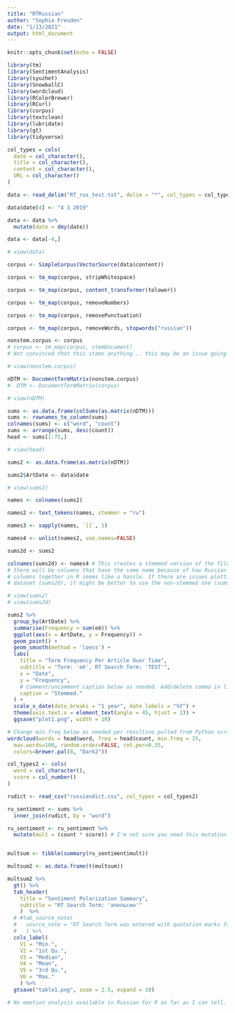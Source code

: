 ```yaml
---
title: "RTRussian"
author: "Sophia Freuden"
date: "1/13/2021"
output: html_document
---
```


```r
knitr::opts_chunk$set(echo = FALSE)
```

```r
library(tm)
library(SentimentAnalysis)
library(syuzhet)
library(SnowballC)
library(wordcloud)
library(RColorBrewer)
library(RCurl)
library(corpus)
library(textclean)
library(lubridate)
library(gt)
library(tidyverse)
```

```r
col_types = cols(
  date = col_character(),
  title = col_character(),
  content = col_character(),
  URL = col_character()
)

data <- read_delim("RT_rus_test.txt", delim = "*", col_types = col_types)

data$date[4] <- "4 3 2019"

data <- data %>%
  mutate(date = dmy(date))

data <- data[-4,]
```

```r
# view(data)
```

```r
corpus <- SimpleCorpus(VectorSource(data$content))
```

```r
corpus <- tm_map(corpus, stripWhitespace)

corpus <- tm_map(corpus, content_transformer(tolower))

corpus <- tm_map(corpus, removeNumbers)

corpus <- tm_map(corpus, removePunctuation)

corpus <- tm_map(corpus, removeWords, stopwords("russian"))
```

```r
nonstem.corpus <- corpus
# corpus <- tm_map(corpus, stemDocument)
# Not convinced that this stems anything... this may be an issue going forward.

# view(nonstem.corpus)
```

```r
nDTM <- DocumentTermMatrix(nonstem.corpus)
#  DTM <- DocumentTermMatrix(corpus)

# view(nDTM)
```

```r
sums <- as.data.frame(colSums(as.matrix(nDTM)))
sums <- rownames_to_column(sums) 
colnames(sums) <- c("word", "count")
sums <- arrange(sums, desc(count))
head <- sums[1:75,]

# view(head)

sums2 <- as.data.frame(as.matrix(nDTM))
```

```r
sums2$ArtDate <- data$date

# view(sums2)
```

```r
names <- colnames(sums2)

names2 <- text_tokens(names, stemmer = "ru")

names3 <- sapply(names, `[[`, 1)

names4 <- unlist(names2, use.names=FALSE)

sums2d <- sums2

colnames(sums2d) <- names4 # This creates a stemmed version of the file. Unfortunately,
# there will be columns that have the same name because of how Russian works. Adding these
# columns together in R seems like a hassle. If there are issues plotting with the stemmed
# dataset (sums2d), it might be better to use the non-stemmed one (sums2).

# view(sums2)
# view(sums2d)
```

```r
sums2 %>%
  group_by(ArtDate) %>% 
  summarise(Frequency = sum(её)) %>%
  ggplot(aes(x = ArtDate, y = Frequency)) +
  geom_point() +
  geom_smooth(method = 'loess') +
  labs(
    title = "Term Frequency Per Article Over Time",
    subtitle = "Term: 'её', RT Search Term: 'TEST'",
    x = "Date",
    y = "Frequency",
    # Comment/uncomment caption below as needed. Add/delete comma in line above, too.
    caption = "Stemmed."
  ) +
  scale_x_date(date_breaks = "1 year", date_labels = "%Y") +
  theme(axis.text.x = element_text(angle = 45, hjust = 1)) +
  ggsave("plot1.png", width = 10)
```

```r
# Change min.freq below as needed per resultsno pulled from Python scrape.
wordcloud(words = head$word, freq = head$count, min.freq = 25,
  max.words=100, random.order=FALSE, rot.per=0.35, 
  colors=brewer.pal(8, "Dark2"))
```

```r
col_types2 <- cols(
  word = col_character(),
  score = col_number()
)

rudict <- read_csv("russiandict.csv", col_types = col_types2)
```

```r
ru_sentiment <- sums %>% 
  inner_join(rudict, by = "word")

ru_sentiment <- ru_sentiment %>% 
  mutate(mult = (count * score)) # I'm not sure you need this mutation. I will have to look to see what I've done in the RTEnglish rmd for this.


multsum <- tibble(summary(ru_sentiment$mult))

multsum2 <- as.data.frame(t(multsum))
```

```r
multsum2 %>%
  gt() %>%
  tab_header(
    title = "Sentiment Polarization Summary",
    subtitle = "RT Search Term: 'апельсин'"
    )  %>% 
  # #tab_source_note(
  #   source_note = "RT Search Term was entered with quotation marks for accuracy."
  #   ) %>% 
  cols_label(
    V1 = "Min.",
    V2 = "1st Qu.",
    V3 = "Median",
    V4 = "Mean",
    V5 = "3rd Qu.",
    V6 = "Max."
    ) %>% 
  gtsave("table1.png", zoom = 2.5, expand = 10)
```

```r
# No emotion analysis available in Russian for R as far as I can tell.
```





